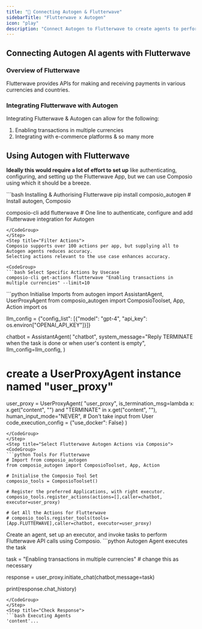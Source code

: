 ```yaml
---
title: "🚀 Connecting Autogen & Flutterwave"
sidebarTitle: "Flutterwave x Autogen"
icon: "play"
description: "Connect Autogen to Flutterwave to create agents to perform tasks using natural language"
---
```


## Connecting Autogen AI agents with Flutterwave

### Overview of Flutterwave

Flutterwave provides APIs for making and receiving payments in various currencies and countries.

### Integrating Flutterwave with Autogen

Integrating Flutterwave & Autogen can allow for the following:

1. Enabling transactions in multiple currencies
2. Integrating with e-commerce platforms
& so many more

## Using Autogen with Flutterwave

<Steps>
<Step title="Setting Up the Environment">

**Ideally this would require a lot of effort to set up** like authenticating, configuring, and setting up the Flutterwave App, but we can use Composio using which it should be a breeze.

<CodeGroup>
```bash Installing & Authorising Flutterwave
pip install composio_autogen # Install autogen, Composio 

composio-cli add flutterwave # One line to authenticate, configure and add Flutterwave integration for Autogen
```
</CodeGroup>
</Step>
<Step title="Filter Actions">
Composio supports over 100 actions per app, but supplying all to Autogen agents reduces accuracy.
Selecting actions relevant to the use case enhances accuracy.

<CodeGroup>
```bash Select Specific Actions by Usecase
composio-cli get-actions flutterwave "Enabling transactions in multiple currencies" --limit=10
```
</CodeGroup>

</Step>
<Step title="Import Base Packages">

<CodeGroup>
```python Initialise Imports
from autogen import AssistantAgent, UserProxyAgent
from composio_autogen import ComposioToolset, App, Action
import os

llm_config = {"config_list": [{"model": "gpt-4", "api_key": os.environ["OPENAI_API_KEY"]}]}

chatbot = AssistantAgent(
    "chatbot",
    system_message="Reply TERMINATE when the task is done or when user's content is empty",
    llm_config=llm_config,
)

# create a UserProxyAgent instance named "user_proxy"
user_proxy = UserProxyAgent(
    "user_proxy",
    is_termination_msg=lambda x: x.get("content", "") and "TERMINATE" in x.get("content", ""),
    human_input_mode="NEVER", # Don't take input from User
    code_execution_config = {"use_docker": False}
)
```
</CodeGroup>
</Step>
<Step title="Select Flutterwave Autogen Actions via Composio">
<CodeGroup>
```python Tools For Flutterwave
# Import from composio_autogen
from composio_autogen import ComposioToolset, App, Action

# Initialise the Composio Tool Set
composio_tools = ComposioToolset()

# Register the preferred Applications, with right executor. 
composio_tools.register_actions(actions=[],caller=chatbot, executor=user_proxy)

# Get All the Actions for Flutterwave
# composio_tools.register_tools(tools=[App.FLUTTERWAVE],caller=chatbot, executor=user_proxy) 
```
</CodeGroup>
</Step>
<Step title="Execute the Agent">
Create an agent, set up an executor, and invoke tasks to perform Flutterwave API calls using Composio. 
<CodeGroup>
```python Autogen Agent executes the task

task = "Enabling transactions in multiple currencies" # change this as necessary

response = user_proxy.initiate_chat(chatbot,message=task)

print(response.chat_history)
```
</CodeGroup>
</Step>
<Step title="Check Response">
```bash Executing Agents
'content'...
```
</Step>
</Steps>
